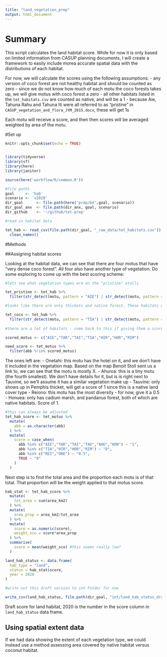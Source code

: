 ```yaml
---
title: "land_vegetation_prep"
output: html_document
---
```

# Summary

This script calculates the land habitat score. While for now it is only based on limited information from CASUP planning documents, I will create a framework to easily include morea accurate spatial data with the distributions of each habitat.

For now, we will calculate the scores using the following assumptions:
- any version of coco forest are not healthy habitat and should be counted as zero
- since we do not know how much of each motu the coco forests takes up, we will give motus with coco forest a zero
- all other habitats listed in the `tet_habitats.csv` are counted as native, and will be a 1
- because Aie, Tahuna Rahu and Tahuna Iti were all referred to as "pristine" in `CASUP_vegetation_and_flora_JYM_2015.docx`, these will get 1s

Each motu will receive a score, and then then scores will be averaged weighted by area of the motu. 

#Set up
```r
knitr::opts_chunk$set(echo = TRUE)


library(tidyverse)
library(sf)
library(here)
library(janitor)

source(here('workflow/R/common.R'))

#file paths
goal     <- 'hab'
scenario <- 'v2020'
dir_goal      <- file.path(here('prep/bd',goal, scenario))
dir_goal_anx  <- file.path(dir_anx, goal, scenario)
dir_github    <- '~/github/tet-prep'

#read in habitat data

tet_hab <- read_csv(file.path(dir_goal, "_raw_data/tet_habitats.csv")) %>%
  clean_names()
```

#Methods

##Assigning habitat scores

Looking at the habitat data, we can see that there are four motus that have "very dense coco forest". All four also have another type of vegetation. Do some exploring to come up with the best scoring scheme: 

```r

#lets see what vegetation types are on the "pristine" atolls

tet_pristine <- tet_hab %>% 
  filter(str_detect(motu, pattern = "AIE") | str_detect(motu, pattern = "TAR") | str_detect(motu, pattern = "TAI"))

#looks like there are only thickets and native forest. These habitats will get a score of 1. 

tet_coco <- tet_hab %>%
  filter(str_detect(motu, pattern = "TIA") | str_detect(motu, pattern = "HIR") | str_detect(motu, pattern = "HOR") | str_detect(motu, pattern = "RIM"))
  
#there are a lot of habitats - come back to this if giving them a score of zero seems too harsh

scored_motus <- c("AIE","TAR","TAI","TIA","HIR","HOR","RIM")

need_score <- tet_motus %>% 
  filter(abb %!in% scored_motus)

```

The ones left are: 
- Onetahi: this motu has the hotel on it, and we don't have it included in the vegetation map. Based on the map Benoit Stoll sent us a link to, we can see that the motu is mostly X. 
- Ahuroa: this is a tiny motu (the fourth smallest). We don't have details for it, but is is right next to Tauvine, so we'll assume it has a similar vegetation make up 
- Tauvine: only shows up in Pemphis thicket, will get a score of 1 since this is a native land cover type
- Reiono: this motu has the most diversity - for now, give it a 0.5
- Honuea: only has cadium marsh, and pandanus forest, both of which are native habitats. Score of 1. 

```r

#this can always be adjusted
tet_hab_score <- tet_motus %>%
  mutate(
    abb = as.character(abb)
  ) %>% 
  mutate(
    score = case_when(
      abb %in% c("AIE","TAR","TAI","TAU","AHU","HON") ~ "1",
      abb %in% c("TIA","HIR","HOR","RIM") ~ "0",
      abb %in% c("REI","ONE") ~ "0.5",
      TRUE ~ "0"
    )
  )

```

Next step is to find the total area and the proportion each motu is of that total. That proportion will be the weight applied to that motus score. 

```r


hab_stat <- tet_hab_score %>% 
  mutate(
    tot_area = sum(area_km2)
  ) %>% 
  mutate(
    area_prop = area_km2/tot_area
  ) %>% 
  mutate(
    score = as.numeric(score),
    weight_sco = score*area_prop
  ) %>%
  summarise(
    score = mean(weight_sco) #this seems really low?
  )

land_hab_status <- data.frame(
  hab_type = "land",
  status = hab_stat$score,
  year = 2020
)

#write out this draft version to int folder for now

write_csv(land_hab_status, file.path(dir_goal, "int/land_hab_status_draft.csv"))
```

Draft score for land habitat, 2020 is the number in the score column in `land_hab_status` data frame. 

## Using spatial extent data

If we had data showing the extent of each vegetation type, we could instead use a method assessing area covered by native habitat versus coconut habitat. 